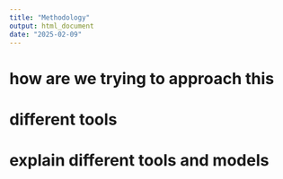 ```yaml
---
title: "Methodology"
output: html_document
date: "2025-02-09"
---
```


# how are we trying to approach this

# different tools 

# explain different tools and models



